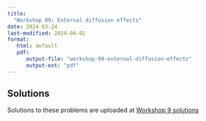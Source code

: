 ```yaml
---
title: 
  "Workshop 09: External diffusion effects"
date: 2024-03-24
last-modified: 2024-04-02
format: 
   html: default
   pdf:
      output-file: "workshop-09-external-diffusion-effects"
      output-ext: "pdf"
---
```


::: {.callout-tip}
## Solutions

Solutions to these problems are uploaded at [Workshop 9 solutions](./solutions.qmd)

:::

